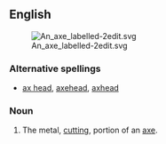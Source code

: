 ==English==
{{wikipedia|axe}}
[[Image:An axe labelled-2edit.svg|thumb|right]]

===Alternative spellings===
*[[ax head]], [[axehead]], [[axhead]]

===Noun===
{{en-noun}}

# The metal, [[cutting]], portion of an [[axe]].